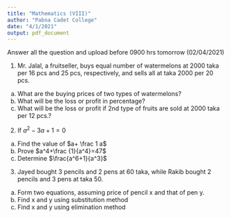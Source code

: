 ---
title: "Mathematics (VIII)"
author: "Pabna Cadet College"
date: "4/1/2021"
output: pdf_document
---

Answer all the question and upload before 0900 hrs tomorrow (02/04/2021)

1. Mr. Jalal, a fruitseller, buys equal number of watermelons at 2000 taka per 16 pcs and 25 pcs, respectively, and sells all at taka 2000 per 20 pcs. 

a. What are the buying prices of two types of watermelons?
b. What will be the loss or profit in percentage?
c. What will be the loss or profit if 2nd type of fruits are sold at 2000 taka per 12 pcs.?

2. If $a^2-3a+1=0$

a. Find the value of $a+ \frac 1 a$
b. Prove $a^4+\frac {1}{a^4}=47$
c. Determine $\frac{a^6+1}{a^3}$

3. Jayed bought 3 pencils and 2 pens at 60 taka, while Rakib bought 2 pencils and 3 pens at taka 50. 

a. Form two equations, assuming price of pencil x and that of pen y.
b. Find x and y using substitution method
c. Find x and y using elimination method